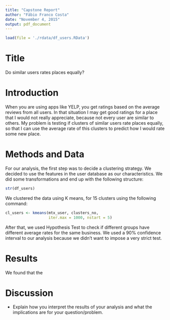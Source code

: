 ```yaml
---
title: "Capstone Report"
author: "Fábio Franco Costa"
date: "November 4, 2015"
output: pdf_document
---
```

```r
load(file = './rdata/df_users.RData')
```

# Title
Do similar users rates places equally?

# Introduction
When you are using apps like YELP, you get ratings based on the average reviews from all users. In that situation I may get good ratings for a place that I would not really appreciate, because not every user are similar to others. My problem is testing if clusters of similar users rate places equally, so that I can use the average rate of this clusters to predict how I would rate some new place.

# Methods and Data
For our analysis, the first step was to decide a clustering strategy. We decided to use the features in the user database as our characteristics. We did some transformations and end up with the following structure:

```r
str(df_users)
```
We clustered the data using K means, for 15 clusters using the following command:
```r
cl_users <- kmeans(mtx_user, clusters_no,
                   iter.max = 1000, nstart = 5)
```
After that, we used Hypothesis Test to check if different groups have different average rates for the same business. We used a 90% confidence interval to our analysis because we didn't want to impose a very strict test.

# Results
We found that the

# Discussion
- Explain how you interpret the results of your analysis and what the implications are for your question/problem.
